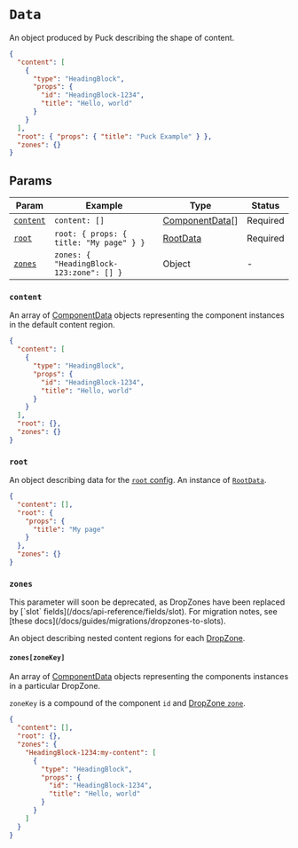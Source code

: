 
# `Data`

An object produced by Puck describing the shape of content.

```json copy
{
  "content": [
    {
      "type": "HeadingBlock",
      "props": {
        "id": "HeadingBlock-1234",
        "title": "Hello, world"
      }
    }
  ],
  "root": { "props": { "title": "Puck Example" } },
  "zones": {}
}
```

## Params

| Param                 | Example                                  | Type                                                             | Status   |
| --------------------- | ---------------------------------------- | ---------------------------------------------------------------- | -------- |
| [`content`](#content) | `content: []`                            | [ComponentData](/docs/api-reference/data-model/component-data)[] | Required |
| [`root`](#root)       | `root: { props: { title: "My page" } }`  | [RootData](/docs/api-reference/root-data)                        | Required |
| [`zones`](#zones)     | `zones: { "HeadingBlock-123:zone": [] }` | Object                                                           | -        |

### `content`

An array of [ComponentData](/docs/api-reference/data-model/component-data) objects representing the component instances in the default content region.

```json {2-9} copy
{
  "content": [
    {
      "type": "HeadingBlock",
      "props": {
        "id": "HeadingBlock-1234",
        "title": "Hello, world"
      }
    }
  ],
  "root": {},
  "zones": {}
}
```

### `root`

An object describing data for the [`root` config](/docs/api-reference/configuration/config#root). An instance of [`RootData`](/docs/api-reference/root-data).

```json {3-7} copy
{
  "content": [],
  "root": {
    "props": {
      "title": "My page"
    }
  },
  "zones": {}
}
```

### `zones`

<Callout>
  This parameter will soon be deprecated, as DropZones have been replaced by
  [`slot` fields](/docs/api-reference/fields/slot). For migration notes, see
  [these docs](/docs/guides/migrations/dropzones-to-slots).
</Callout>

An object describing nested content regions for each [DropZone](/docs/api-reference/components/drop-zone).

#### `zones[zoneKey]`

An array of [ComponentData](/docs/api-reference/data-model/component-data) objects representing the components instances in a particular DropZone.

`zoneKey` is a compound of the component `id` and [DropZone `zone`](/docs/api-reference/components/drop-zone#zone).

```json {5-13} copy
{
  "content": [],
  "root": {},
  "zones": {
    "HeadingBlock-1234:my-content": [
      {
        "type": "HeadingBlock",
        "props": {
          "id": "HeadingBlock-1234",
          "title": "Hello, world"
        }
      }
    ]
  }
}
```

